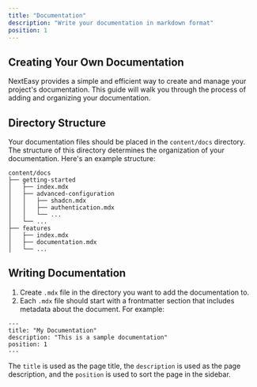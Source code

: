 ```yaml
---
title: "Documentation"
description: "Write your documentation in markdown format"
position: 1
---
```


## Creating Your Own Documentation

NextEasy provides a simple and efficient way to create and manage your project's documentation. This guide will walk you through the process of adding and organizing your documentation.

## Directory Structure

Your documentation files should be placed in the `content/docs` directory. The structure of this directory determines the organization of your documentation. Here's an example structure:

```
content/docs
├── getting-started
│   ├── index.mdx
│   ├── advanced-configuration
│   │   ├── shadcn.mdx
│   │   ├── authentication.mdx
│   │   └── ...
│   └── ...
├── features
│   ├── index.mdx
│   ├── documentation.mdx
│   └── ...
```

## Writing Documentation

1. Create `.mdx` file in the directory you want to add the documentation to.
2. Each `.mdx` file should start with a frontmatter section that includes metadata about the document. For example:

```
---
title: "My Documentation"
description: "This is a sample documentation"
position: 1
---
```

The `title` is used as the page title, the `description` is used as the page description, and the `position` is used to sort the page in the sidebar.
